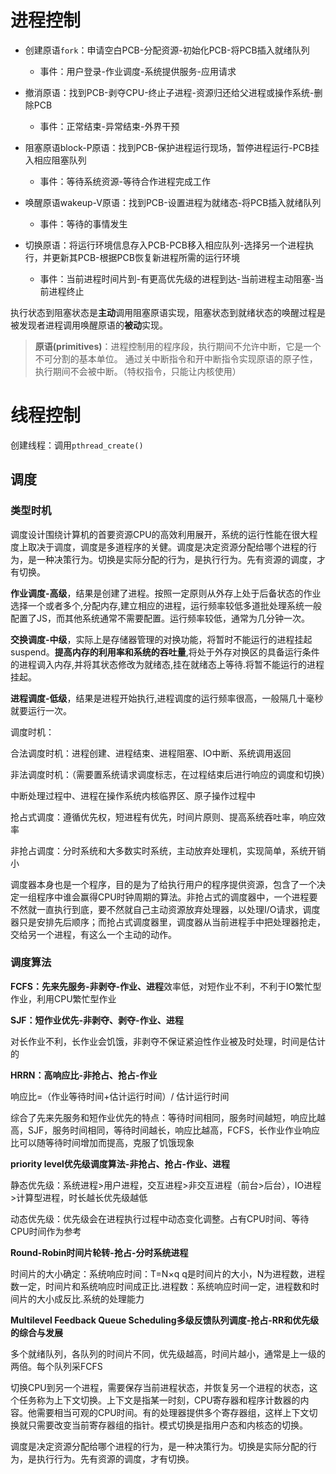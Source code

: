 # 进程控制

- 创建原语`fork`：申请空白PCB-分配资源-初始化PCB-将PCB插入就绪队列

    - 事件：用户登录-作业调度-系统提供服务-应用请求

- 撤消原语：找到PCB-剥夺CPU-终止子进程-资源归还给父进程或操作系统-删除PCB

    - 事件：正常结束-异常结束-外界干预

- 阻塞原语block-P原语：找到PCB-保护进程运行现场，暂停进程运行-PCB挂入相应阻塞队列

    - 事件：等待系统资源-等待合作进程完成工作

- 唤醒原语wakeup-V原语：找到PCB-设置进程为就绪态-将PCB插入就绪队列

    - 事件：等待的事情发生

- 切换原语：将运行环境信息存入PCB-PCB移入相应队列-选择另一个进程执行，并更新其PCB-根据PCB恢复新进程所需的运行环境

    - 事件：当前进程时间片到-有更高优先级的进程到达-当前进程主动阻塞-当前进程终止

执行状态到阻塞状态是**主动**调用阻塞原语实现，阻塞状态到就绪状态的唤醒过程是被发现者进程调用唤醒原语的**被动**实现。

> **原语(primitives)**：进程控制用的程序段，执行期间不允许中断，它是一个不可分割的基本单位。
通过关中断指令和开中断指令实现原语的原子性，执行期间不会被中断。（特权指令，只能让内核使用）

# 线程控制

创建线程：调用`pthread_create()`

## 调度

### 类型时机

调度设计围绕计算机的首要资源CPU的高效利用展开，系统的运行性能在很大程度上取决于调度，调度是多道程序的关健。调度是决定资源分配给哪个进程的行为，是一种决策行为。切换是实际分配的行为，是执行行为。先有资源的调度，才有切换。

**作业调度-高级**，结果是创建了进程。按照一定原则从外存上处于后备状态的作业选择一个或者多个,分配内存,建立相应的进程，运行频率较低多道批处理系统一般配置了JS，而其他系统通常不需要配置。运行频率较低，通常为几分钟一次。

**交换调度-中级**，实际上是存储器管理的对换功能，将暂时不能运行的进程挂起suspend。**提高内存的利用率和系统的吞吐量**,将处于外存对换区的具备运行条件的进程调入内存,并将其状态修改为就绪态,挂在就绪态上等待.将暂不能运行的进程挂起。

**进程调度-低级**，结果是进程开始执行,进程调度的运行频率很高，一般隔几十毫秒就要运行一次。

调度时机：

合法调度时机：进程创建、进程结束、进程阻塞、IO中断、系统调用返回

非法调度时机：（需要置系统请求调度标志，在过程结束后进行响应的调度和切换）

中断处理过程中、进程在操作系统内核临界区、原子操作过程中

抢占式调度：遵循优先权，短进程有优先，时间片原则、提高系统吞吐率，响应效率

非抢占调度：分时系统和大多数实时系统，主动放弃处理机，实现简单，系统开销小

调度器本身也是一个程序，目的是为了给执行用户的程序提供资源，包含了一个决定一组程序中谁会赢得CPU时钟周期的算法。非抢占式的调度器中，一个进程要不然就一直执行到底，要不然就自己主动资源放弃处理器，以处理I/O请求，调度器只是安排先后顺序；而抢占式调度器里，调度器从当前进程手中把处理器抢走，交给另一个进程，有这么一个主动的动作。

### 调度算法

**FCFS：先来先服务-非剥夺-作业、进程**效率低，对短作业不利，不利于IO繁忙型作业，利用CPU繁忙型作业

**SJF：短作业优先-非剥夺、剥夺-作业、进程**

对长作业不利，长作业会饥饿，非剥夺不保证紧迫性作业被及时处理，时间是估计的

**HRRN：高响应比-非抢占、抢占-作业**

响应比=（作业等待时间+估计运行时间）/ 估计运行时间

综合了先来先服务和短作业优先的特点：等待时间相同，服务时间越短，响应比越高，SJF，服务时间相同，等待时间越长，响应比越高，FCFS，长作业作业响应比可以随等待时间增加而提高，克服了饥饿现象

**priority level优先级调度算法-非抢占、抢占-作业、进程**

静态优先级：系统进程>用户进程，交互进程>非交互进程（前台>后台），IO进程>计算型进程，时长越长优先级越低

动态优先级：优先级会在进程执行过程中动态变化调整。占有CPU时间、等待CPU时间作为参考

**Round-Robin时间片轮转-抢占-分时系统进程**

时间片的大小确定：系统响应时间：T=N×q q是时间片的大小，N为进程数，进程数一定，时间片和系统响应时间成正比.进程数：系统响应时间一定，进程数和时间片的大小成反比.系统的处理能力

**Multilevel Feedback Queue Scheduling多级反馈队列调度-抢占-RR和优先级的综合与发展**

多个就绪队列，各队列的时间片不同，优先级越高，时间片越小，通常是上一级的两倍。每个队列采FCFS

切换CPU到另一个进程，需要保存当前进程状态，并恢复另一个进程的状态，这个任务称为上下文切换。上下文是指某一时刻，CPU寄存器和程序计数器的内容。他需要相当可观的CPU时间。有的处理器提供多个寄存器组，这样上下文切换就只需要改变当前寄存器组的指针。模式切换是指用户态和内核态的切换。

调度是决定资源分配给哪个进程的行为，是一种决策行为。切换是实际分配的行为，是执行行为。先有资源的调度，才有切换。



‍

